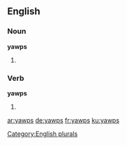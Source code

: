 
==English==

===Noun===
'''yawps'''

# {{plural of|yawp}}

===Verb===
'''yawps'''

# {{en-third-person singular of|yawp}}

[[Category:English plurals]]

[[ar:yawps]]
[[de:yawps]]
[[fr:yawps]]
[[ku:yawps]]